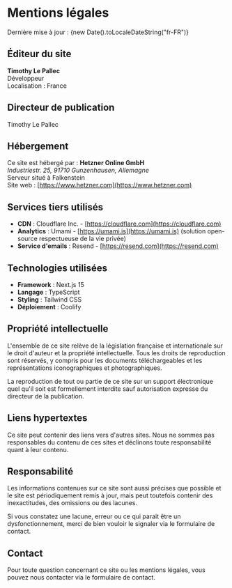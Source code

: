 # Mentions légales

Dernière mise à jour : {new Date().toLocaleDateString("fr-FR")}

## Éditeur du site

**Timothy Le Pallec**  
Développeur   
Localisation : France

## Directeur de publication

Timothy Le Pallec

## Hébergement

Ce site est hébergé par :
**Hetzner Online GmbH**  
_Industriestr. 25, 91710 Gunzenhausen, Allemagne_  
Serveur situé à Falkenstein  
Site web : [https://www.hetzner.com](https://www.hetzner.com)

## Services tiers utilisés

- **CDN** : Cloudflare Inc. - [https://cloudflare.com](https://cloudflare.com)
- **Analytics** : Umami - [https://umami.is](https://umami.is) (solution open-source respectueuse de la vie privée)
- **Service d'emails** : Resend - [https://resend.com](https://resend.com)

## Technologies utilisées

- **Framework** : Next.js 15
- **Langage** : TypeScript
- **Styling** : Tailwind CSS
- **Déploiement** : Coolify

## Propriété intellectuelle

L'ensemble de ce site relève de la législation française et internationale sur le droit d'auteur et la propriété intellectuelle. Tous les droits de reproduction sont réservés, y compris pour les documents téléchargeables et les représentations iconographiques et photographiques.

La reproduction de tout ou partie de ce site sur un support électronique quel qu'il soit est formellement interdite sauf autorisation expresse du directeur de la publication.

## Liens hypertextes

Ce site peut contenir des liens vers d'autres sites. Nous ne sommes pas responsables du contenu de ces sites et déclinons toute responsabilité quant à leur contenu.

## Responsabilité

Les informations contenues sur ce site sont aussi précises que possible et le site est périodiquement remis à jour, mais peut toutefois contenir des inexactitudes, des omissions ou des lacunes.

Si vous constatez une lacune, erreur ou ce qui parait être un dysfonctionnement, merci de bien vouloir le signaler via le formulaire de contact.

## Contact

Pour toute question concernant ce site ou les mentions légales, vous pouvez nous contacter via le formulaire de contact.